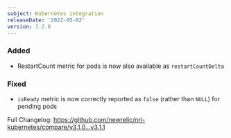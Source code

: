 ```yaml
---
subject: Kubernetes integration
releaseDate: '2022-05-02'
version: 3.2.0
---
```


### Added

 - RestartCount metric for pods is now also available as `restartCountDelta`

### Fixed

 - `isReady` metric is now correctly reported as `false` (rather than `NULL`) for pending pods

Full Changelog: https://github.com/newrelic/nri-kubernetes/compare/v3.1.0...v3.1.1